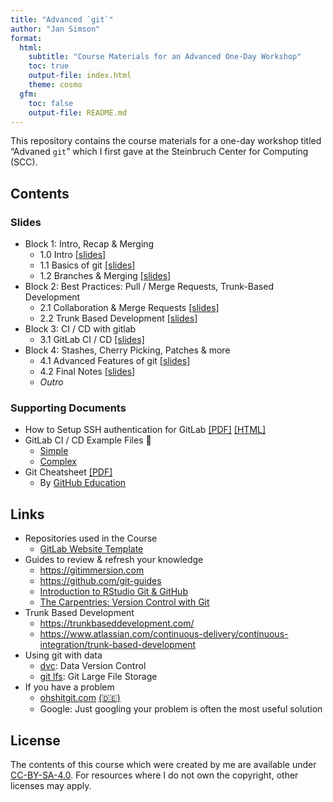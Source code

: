 ```yaml
---
title: "Advanced `git`"
author: "Jan Simson"
format:
  html:
    subtitle: "Course Materials for an Advanced One-Day Workshop"
    toc: true
    output-file: index.html
    theme: cosmo
  gfm:
    toc: false
    output-file: README.md
---
```


This repository contains the course materials for a one-day workshop titled "Advaned `git`" which I first gave at the Steinbruch Center for Computing (SCC).

## Contents

### Slides

- Block 1: Intro, Recap & Merging
  - 1.0 Intro [[slides]](output/1.0-intro.html)
  - 1.1 Basics of git [[slides]](output/1.1-git-basics.html)
  - 1.2 Branches & Merging [[slides]](1.2-branches_merging.html)

- Block 2: Best Practices: Pull / Merge Requests, Trunk-Based Development
  - 2.1 Collaboration & Merge Requests [[slides]](output/2.1-collaboration-merge-requests.html)
  - 2.2 Trunk Based Development [[slides]](output/2.2-trunk-based-development.html)

- Block 3: CI / CD with gitlab
  - 3.1 GitLab CI / CD [[slides]](output/3.1-gitlab-CI-CD.html)

- Block 4: Stashes, Cherry Picking, Patches & more
  - 4.1 Advanced Features of git [[slides]](output/4.1-advanced-features.html)
  - 4.2 Final Notes [[slides]](output/4.2-final_notes.html)
  - *Outro*

<!-- *: Since they have to be manually generated, the PDF version of slides may be slightly outdated. Please refer to [this guide](https://revealjs.com/pdf-export/), on how to export your own PDF version from the online slides. -->

### Supporting Documents

- How to Setup SSH authentication for GitLab [[PDF]](output/resources/ssh/how-to-setup-gitlab-ssh.pdf) [[HTML]](output/resources/ssh/how-to-setup-gitlab-ssh.html)
- GitLab CI / CD Example Files 🤖
  - [Simple](resources/CI-CD-examples/simple.gitlab-ci.yml)
  - [Complex](resources/CI-CD-examples/complex.gitlab-ci.yml)
- Git Cheatsheet [[PDF]](resources/git-cheat-sheet-education.pdf)
  - By [GitHub Education](https://education.github.com/)

## Links

- Repositories used in the Course
  - [GitLab Website Template](https://gitlab.com/jansim/website-template)
- Guides to review & refresh your knowledge
  - <https://gitimmersion.com>
  - <https://github.com/git-guides>
  - [Introduction to RStudio Git & GitHub](https://malikaihle.github.io/Introduction-RStudio-Git-GitHub/)
  - [The Carpentries: Version Control with Git](https://swcarpentry.github.io/git-novice/)
- Trunk Based Development
  - <https://trunkbaseddevelopment.com/>
  - <https://www.atlassian.com/continuous-delivery/continuous-integration/trunk-based-development>
- Using git with data
  - [dvc](https://dvc.org/): Data Version Control
  - [git lfs](https://git-lfs.github.com/): Git Large File Storage
- If you have a problem
  - [ohshitgit.com](https://ohshitgit.com/) [(🇩🇪)](https://ohshitgit.com/de)
  - Google: Just googling your problem is often the most useful solution

## License

The contents of this course which were created by me are available under [CC-BY-SA-4.0](https://creativecommons.org/licenses/by-sa/4.0/). For resources where I do not own the copyright, other licenses may apply.
